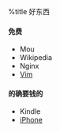 %title 好东西

==== 免费 ====
* Mou
* Wikipedia
* Nginx
* [[Vim]]

==== 的确要钱的 ====
* Kindle
* [[iPhone]]
